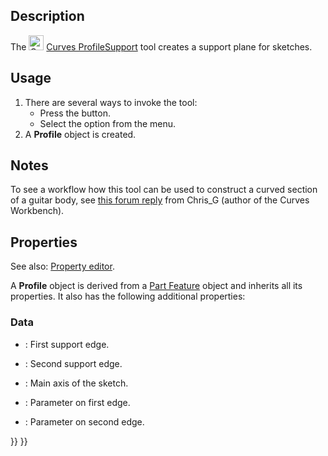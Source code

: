 <languages/>

{{Docnav
|[[Curves_Sweep2Rails|Sweep2Rails]]
|[[Curves_PipeshellProfile|PipeshellProfile]]
|[[Curves_Workbench|Curves]]
|IconL=Curves_Sweep2Rails.svg
|IconR=Curves_PipeshellProfile.svg
|IconC=Curves_workbench_icon.svg
}}

{{GuiCommand
|Name=Curves ProfileSupport
|MenuLocation=Surfaces → Profile support plane
|Workbenches=[[Curves_Workbench|Curves]]
}}

==Description==

The [[Image:Curves_ProfileSupport.svg|24px]] [[Curves_ProfileSupport|Curves ProfileSupport]] tool creates a support plane for sketches.

==Usage==

# There are several ways to invoke the tool:
#* Press the {{Button|[[Image:Curves_ProfileSupport.svg|16px]] [[Curves_ProfileSupport|Profile support plane]]}} button.
#* Select the {{MenuCommand|Surfaces → [[Image:Curves_ProfileSupport.svg|16px]] Profile support plane}} option from the menu.
# A '''Profile''' object is created.

==Notes==

To see a workflow how this tool can be used to construct a curved section of a guitar body, see [https://forum.freecad.org/viewtopic.php?f=3&t=22675&start=90#p203978 this forum reply] from Chris_G (author of the Curves Workbench).

==Properties==

See also: [[Property_editor|Property editor]].

A '''Profile''' object is derived from a [[Part_Feature|Part Feature]] object and inherits all its properties. It also has the following additional properties:

===Data===

{{TitleProperty|Profile}}

* {{PropertyData|Edge1|LinkSub|Dynamic}}: First support edge.
* {{PropertyData|Edge2|LinkSub|Dynamic}}: Second support edge.
* {{PropertyData|MainAxis|Vector|Dynamic}}: Main axis of the sketch.
* {{PropertyData|Parameter1|Float|Dynamic}}: Parameter on first edge.
* {{PropertyData|Parameter2|Float|Dynamic}}: Parameter on second edge.


{{Docnav
|[[Curves_Sweep2Rails|Sweep2Rails]]
|[[Curves_PipeshellProfile|PipeshellProfile]]
|[[Curves_Workbench|Curves]]
|IconL=Curves_Sweep2Rails.svg
|IconR=Curves_PipeshellProfile.svg
|IconC=Curves_workbench_icon.svg
}}

{{Curves Tools navi{{#translation:}}}}
{{Userdocnavi{{#translation:}}}}